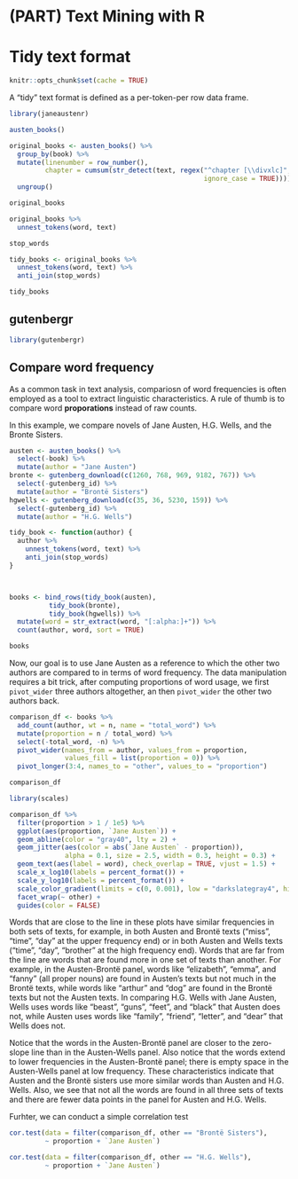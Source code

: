 
# (PART) Text Mining with R {-}

# Tidy text format  

```r
knitr::opts_chunk$set(cache = TRUE)
```

A "tidy" text format is defined as a per-token-per row data frame.  

```r
library(janeaustenr)
```

```r
austen_books()
```


```r
original_books <- austen_books() %>%
  group_by(book) %>%
  mutate(linenumber = row_number(),
         chapter = cumsum(str_detect(text, regex("^chapter [\\divxlc]",
                                                 ignore_case = TRUE)))) %>%
  ungroup()

original_books
```


```r
original_books %>%
  unnest_tokens(word, text)
```

```r
stop_words 

tidy_books <- original_books %>%
  unnest_tokens(word, text) %>% 
  anti_join(stop_words)

tidy_books
```


## gutenbergr   

```r
library(gutenbergr)
```



## Compare word frequency  

As a common task in text analysis, compariosn of word frequencies is often employed as a tool to extract linguistic characteristics. A rule of thumb is to compare word **proporations** instead of raw counts.  

In this example, we compare novels of Jane Austen, H.G. Wells, and the Bronte Sisters. 

```r
austen <- austen_books() %>% 
  select(-book) %>% 
  mutate(author = "Jane Austen")
bronte <- gutenberg_download(c(1260, 768, 969, 9182, 767)) %>%
  select(-gutenberg_id) %>% 
  mutate(author = "Brontë Sisters")
hgwells <- gutenberg_download(c(35, 36, 5230, 159)) %>% 
  select(-gutenberg_id) %>% 
  mutate(author = "H.G. Wells")

tidy_book <- function(author) {
  author %>% 
    unnest_tokens(word, text) %>% 
    anti_join(stop_words)
}



books <- bind_rows(tidy_book(austen),
          tidy_book(bronte),
          tidy_book(hgwells)) %>% 
  mutate(word = str_extract(word, "[:alpha:]+")) %>% 
  count(author, word, sort = TRUE)
```


```r
books
```

Now, our goal is to use Jane Austen as a reference to which the other two authors are compared to in terms of word frequency. The data manipulation requires a bit trick, after computing proportions of word usage, we first `pivot_wider` three authors altogether, an then `pivot_wider` the other two authors back.  

```r
comparison_df <- books %>%
  add_count(author, wt = n, name = "total_word") %>% 
  mutate(proportion = n / total_word) %>% 
  select(-total_word, -n) %>% 
  pivot_wider(names_from = author, values_from = proportion, 
              values_fill = list(proportion = 0)) %>%
  pivot_longer(3:4, names_to = "other", values_to = "proportion")

comparison_df
```


```r
library(scales)

comparison_df %>% 
  filter(proportion > 1 / 1e5) %>% 
  ggplot(aes(proportion, `Jane Austen`)) +
  geom_abline(color = "gray40", lty = 2) +
  geom_jitter(aes(color = abs(`Jane Austen` - proportion)),
              alpha = 0.1, size = 2.5, width = 0.3, height = 0.3) +
  geom_text(aes(label = word), check_overlap = TRUE, vjust = 1.5) + 
  scale_x_log10(labels = percent_format()) +
  scale_y_log10(labels = percent_format()) + 
  scale_color_gradient(limits = c(0, 0.001), low = "darkslategray4", high = "gray75") + 
  facet_wrap(~ other) + 
  guides(color = FALSE)
```

Words that are close to the line in these plots have similar frequencies in both sets of texts, for example, in both Austen and Brontë texts (“miss”, “time”, “day” at the upper frequency end) or in both Austen and Wells texts (“time”, “day”, “brother” at the high frequency end). Words that are far from the line are words that are found more in one set of texts than another. For example, in the Austen-Brontë panel, words like “elizabeth”, “emma”, and “fanny” (all proper nouns) are found in Austen’s texts but not much in the Brontë texts, while words like “arthur” and “dog” are found in the Brontë texts but not the Austen texts. In comparing H.G. Wells with Jane Austen, Wells uses words like “beast”, “guns”, “feet”, and “black” that Austen does not, while Austen uses words like “family”, “friend”, “letter”, and “dear” that Wells does not.

Notice that  the words in the Austen-Brontë panel are closer to the zero-slope line than in the Austen-Wells panel. Also notice that the words extend to lower frequencies in the Austen-Brontë panel; there is empty space in the Austen-Wells panel at low frequency. These characteristics indicate that Austen and the Brontë sisters use more similar words than Austen and H.G. Wells. Also, we see that not all the words are found in all three sets of texts and there are fewer data points in the panel for Austen and H.G. Wells.

Furhter, we can conduct a simple correlation test

```r
cor.test(data = filter(comparison_df, other == "Brontë Sisters"),
         ~ proportion + `Jane Austen`)

cor.test(data = filter(comparison_df, other == "H.G. Wells"),
         ~ proportion + `Jane Austen`)
```

